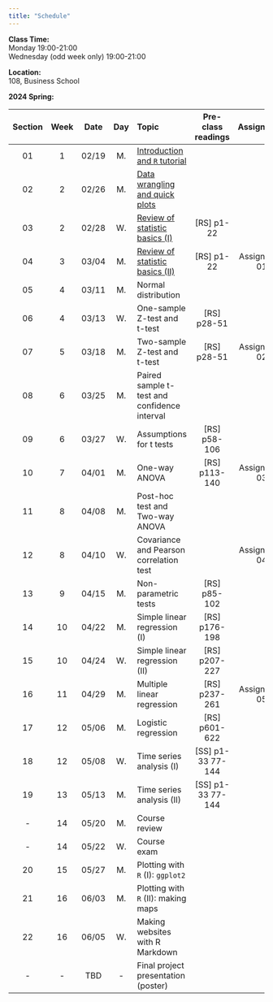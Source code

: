 ---
title: "Schedule"
---
**Class Time:**   
Monday 19:00-21:00  
Wednesday (odd week only) 19:00-21:00   

**Location:**   
108, Business School  

**2024 Spring:**

Section|Week|Date |Day  | Topic                                                                                      | Pre-class readings | Assignment                                                   |
|:----:|:--:|:---:|:---:|:-------------------------------------------------------------------------------------------|:------------------:|:------------------------------------------------------------:|
|01    |1   |02/19|M.   |[Introduction and `R` tutorial](https://zhu-group.github.io/ese335/S01.html)                |                    |                                                              |
|02    |2   |02/26|M.   |[Data wrangling and quick plots](https://zhu-group.github.io/ese335/S02.html)               |                    |                                                              |
|03    |2   |02/28|W.   |[Review of statistic basics (I)](https://zhu-group.github.io/ese335/S03.html)               | [RS] p1-22         |                                                              |
|04    |3   |03/04|M.   |[Review of statistic basics (II)](https://zhu-group.github.io/ese335/S04.html)              | [RS] p1-22         | Assignment 01                                                |
|05    |4   |03/11|M.   |Normal distribution                                                                         |                    |                                                              |
|06    |4   |03/13|W.   |One-sample Z-test and t-test                                                                | [RS] p28-51        |                                                              |
|07    |5   |03/18|M.   |Two-sample Z-test and t-test                                                                | [RS] p28-51        | Assignment 02                                                |   
|08    |6   |03/25|M.   |Paired sample t-test and confidence interval                                                |                    |                                                              |
|09    |6   |03/27|W.   |Assumptions for t tests                                                                     | [RS] p58-106       |                                                              |
|10    |7   |04/01|M.   |One-way ANOVA                                                                               | [RS] p113-140      | Assignment 03                                                |
|11    |8   |04/08|M.   |Post-hoc test and Two-way ANOVA                                                             |                    |                                                              |
|12    |8   |04/10|W.   |Covariance and Pearson correlation test                                                     |                    | Assignment 04                                                |
|13    |9   |04/15|M.   |Non-parametric tests                                                                        | [RS] p85-102       |                                                              |
|14    |10  |04/22|M.   |Simple linear regression (I)                                                                | [RS] p176-198      |                                                              |
|15    |10  |04/24|W.   |Simple linear regression (II)                                                               | [RS] p207-227      |                                                              |
|16    |11  |04/29|M.   |Multiple linear regression                                                                  | [RS] p237-261      | Assignment 05                                                |
|17    |12  |05/06|M.   |Logistic regression                                                                         | [RS] p601-622      |                                                              |
|18    |12  |05/08|W.   |Time series analysis (I)                                                                    | [SS] p1-33 77-144  |                                                              |
|19    |13  |05/13|M.   |Time series analysis (II)                                                                   | [SS] p1-33 77-144  |                                                              |
|-     |14  |05/20|M.   |Course review                                                                               |                    |                                                              |
|-     |14  |05/22|W.   |Course exam                                                                                 |                    |                                                              |
|20    |15  |05/27|M.   |Plotting with `R` (I): `ggplot2`                                                            |                    |                                                              |
|21    |16  |06/03|M.   |Plotting with `R` (II): making maps                                                         |                    |                                                              |  
|22    |16  |06/05|W.   |Making websites with R Markdown                                                             |                    |                                                              |  
|-     |-   |TBD  |-    |Final project presentation (poster)                                                         |                    |                                                              |
